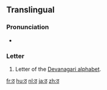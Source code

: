 {{Devanagari character info|hex=920|name=DEVANAGARI LETTER TTHA|image=[[File:Deva-ठ-order.gif|100px]]}}
{{also|ਠ|ㆆ|ㅎ}}
==Translingual==

===Pronunciation===
* {{IPA|/ʈʰə/|lang=mul}}

===Letter===
{{mul-Deva|ṭha}}

# Letter of the [[Devanagari alphabet]].

[[fr:ठ]]
[[hu:ठ]]
[[nl:ठ]]
[[ja:ठ]]
[[zh:ठ]]